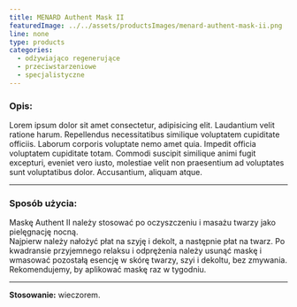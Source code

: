 ```yaml
---
title: MENARD Authent Mask II
featuredImage: ../../assets/productsImages/menard-authent-mask-ii.png
line: none
type: products
categories:
  - odżywiająco regenerujące
  - przeciwstarzeniowe
  - specjalistyczne
---
```


<h3>Opis:</h3>

Lorem ipsum dolor sit amet consectetur, adipisicing elit. Laudantium velit ratione harum. Repellendus necessitatibus similique voluptatem cupiditate officiis. Laborum corporis voluptate nemo amet quia. Impedit officia voluptatem cupiditate totam. Commodi suscipit similique animi fugit excepturi, eveniet vero iusto, molestiae velit non praesentium ad voluptates sunt voluptatibus dolor. Accusantium, aliquam atque.

---

### Sposób użycia:

Maskę Authent II należy stosować po oczyszczeniu i masażu twarzy jako pielęgnację nocną.<br />
Najpierw należy nałożyć płat na szyję i dekolt, a następnie płat na twarz. Po kwadransie przyjemnego relaksu i odprężenia należy usunąć maskę i wmasować pozostałą esencję w skórę twarzy, szyi i dekoltu, bez zmywania. Rekomendujemy, by aplikować maskę raz w tygodniu.

---

**Stosowanie:** wieczorem.

